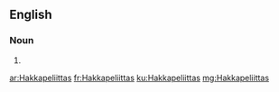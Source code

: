 ==English==

===Noun===
{{head|en|noun plural form}}

# {{plural of|Hakkapeliitta|lang=en}}

[[ar:Hakkapeliittas]]
[[fr:Hakkapeliittas]]
[[ku:Hakkapeliittas]]
[[mg:Hakkapeliittas]]